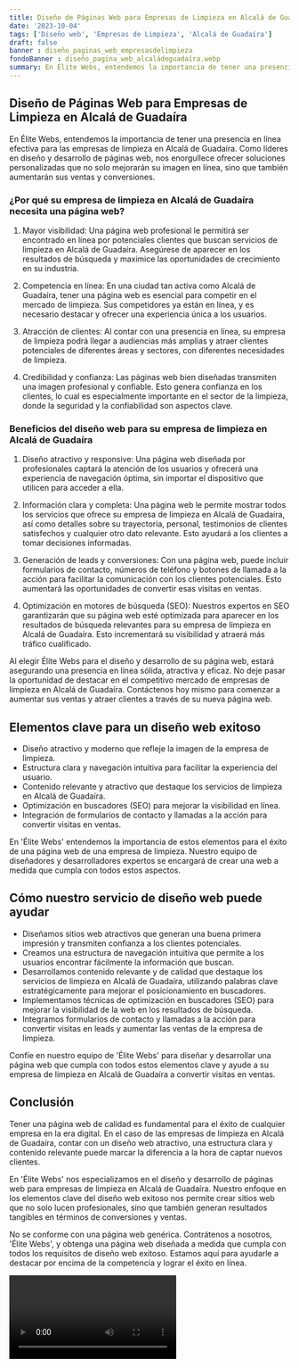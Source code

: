 ```yaml
---
title: Diseño de Páginas Web para Empresas de Limpieza en Alcalá de Guadaíra
date: '2023-10-04'
tags: ['Diseño web', 'Empresas de Limpieza', 'Alcalá de Guadaíra']
draft: false
banner : diseño_paginas_web_empresasdelimpieza
fondoBanner : diseño_pagina_web_alcaládeguadaíra.webp
summary: En Élite Webs, entendemos la importancia de tener una presencia en línea efectiva para las empresas de limpieza en Alcalá de Guadaíra. Como líderes en diseño y desarrollo de páginas web, nos enorgullece ofrecer soluciones personalizadas que no solo mejorarán su imagen en línea, sino que también aumentarán sus ventas y conversiones.
---
```


## Diseño de Páginas Web para Empresas de Limpieza en Alcalá de Guadaíra

En Élite Webs, entendemos la importancia de tener una presencia en línea efectiva para las empresas de limpieza en Alcalá de Guadaíra. Como líderes en diseño y desarrollo de páginas web, nos enorgullece ofrecer soluciones personalizadas que no solo mejorarán su imagen en línea, sino que también aumentarán sus ventas y conversiones.

### ¿Por qué su empresa de limpieza en Alcalá de Guadaíra necesita una página web?

1. Mayor visibilidad: Una página web profesional le permitirá ser encontrado en línea por potenciales clientes que buscan servicios de limpieza en Alcalá de Guadaíra. Asegúrese de aparecer en los resultados de búsqueda y maximice las oportunidades de crecimiento en su industria.

2. Competencia en línea: En una ciudad tan activa como Alcalá de Guadaíra, tener una página web es esencial para competir en el mercado de limpieza. Sus competidores ya están en línea, y es necesario destacar y ofrecer una experiencia única a los usuarios.

3. Atracción de clientes: Al contar con una presencia en línea, su empresa de limpieza podrá llegar a audiencias más amplias y atraer clientes potenciales de diferentes áreas y sectores, con diferentes necesidades de limpieza.

4. Credibilidad y confianza: Las páginas web bien diseñadas transmiten una imagen profesional y confiable. Esto genera confianza en los clientes, lo cual es especialmente importante en el sector de la limpieza, donde la seguridad y la confiabilidad son aspectos clave.

### Beneficios del diseño web para su empresa de limpieza en Alcalá de Guadaíra

1. Diseño atractivo y responsive: Una página web diseñada por profesionales captará la atención de los usuarios y ofrecerá una experiencia de navegación óptima, sin importar el dispositivo que utilicen para acceder a ella.

2. Información clara y completa: Una página web le permite mostrar todos los servicios que ofrece su empresa de limpieza en Alcalá de Guadaíra, así como detalles sobre su trayectoria, personal, testimonios de clientes satisfechos y cualquier otro dato relevante. Esto ayudará a los clientes a tomar decisiones informadas.

3. Generación de leads y conversiones: Con una página web, puede incluir formularios de contacto, números de teléfono y botones de llamada a la acción para facilitar la comunicación con los clientes potenciales. Esto aumentará las oportunidades de convertir esas visitas en ventas.

4. Optimización en motores de búsqueda (SEO): Nuestros expertos en SEO garantizarán que su página web esté optimizada para aparecer en los resultados de búsqueda relevantes para su empresa de limpieza en Alcalá de Guadaíra. Esto incrementará su visibilidad y atraerá más tráfico cualificado.

Al elegir Élite Webs para el diseño y desarrollo de su página web, estará asegurando una presencia en línea sólida, atractiva y eficaz. No deje pasar la oportunidad de destacar en el competitivo mercado de empresas de limpieza en Alcalá de Guadaíra. Contáctenos hoy mismo para comenzar a aumentar sus ventas y atraer clientes a través de su nueva página web.

<GifSeo />

<Cta />

## Elementos clave para un diseño web exitoso

- Diseño atractivo y moderno que refleje la imagen de la empresa de limpieza.
- Estructura clara y navegación intuitiva para facilitar la experiencia del usuario.
- Contenido relevante y atractivo que destaque los servicios de limpieza en Alcalá de Guadaíra.
- Optimización en buscadores (SEO) para mejorar la visibilidad en línea.
- Integración de formularios de contacto y llamadas a la acción para convertir visitas en ventas.

En 'Élite Webs' entendemos la importancia de estos elementos para el éxito de una página web de una empresa de limpieza. Nuestro equipo de diseñadores y desarrolladores expertos se encargará de crear una web a medida que cumpla con todos estos aspectos.

## Cómo nuestro servicio de diseño web puede ayudar

- Diseñamos sitios web atractivos que generan una buena primera impresión y transmiten confianza a los clientes potenciales.
- Creamos una estructura de navegación intuitiva que permite a los usuarios encontrar fácilmente la información que buscan.
- Desarrollamos contenido relevante y de calidad que destaque los servicios de limpieza en Alcalá de Guadaíra, utilizando palabras clave estratégicamente para mejorar el posicionamiento en buscadores.
- Implementamos técnicas de optimización en buscadores (SEO) para mejorar la visibilidad de la web en los resultados de búsqueda.
- Integramos formularios de contacto y llamadas a la acción para convertir visitas en leads y aumentar las ventas de la empresa de limpieza.

Confíe en nuestro equipo de 'Élite Webs' para diseñar y desarrollar una página web que cumpla con todos estos elementos clave y ayude a su empresa de limpieza en Alcalá de Guadaíra a convertir visitas en ventas.

## Conclusión

Tener una página web de calidad es fundamental para el éxito de cualquier empresa en la era digital. En el caso de las empresas de limpieza en Alcalá de Guadaíra, contar con un diseño web atractivo, una estructura clara y contenido relevante puede marcar la diferencia a la hora de captar nuevos clientes.

En 'Élite Webs' nos especializamos en el diseño y desarrollo de páginas web para empresas de limpieza en Alcalá de Guadaíra. Nuestro enfoque en los elementos clave del diseño web exitoso nos permite crear sitios web que no solo lucen profesionales, sino que también generan resultados tangibles en términos de conversiones y ventas.

No se conforme con una página web genérica. Contrátenos a nosotros, 'Élite Webs', y obtenga una página web diseñada a medida que cumpla con todos los requisitos de diseño web exitoso. Estamos aquí para ayudarle a destacar por encima de la competencia y lograr el éxito en línea.

<Video />

<CtaBot job='Empresas de Limpieza' city='Alcalá de Guadaíra'/>

<Gmaps query='Alcalá de Guadaíra+españa+maps' />